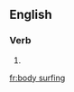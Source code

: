 {{also|bodysurfing|body-surfing}}
==English==

===Verb===
{{head|en|present participle}}

# {{present participle of|body surf|lang=en|nocat=1}}

[[fr:body surfing]]